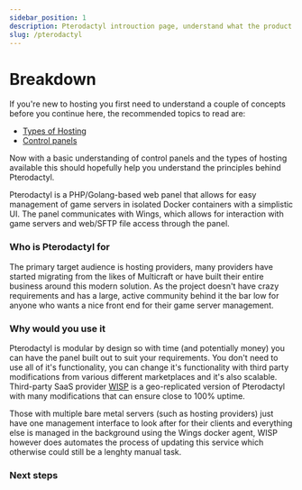 ```yaml
---
sidebar_position: 1
description: Pterodactyl introuction page, understand what the product is and when it's ideal to use it.
slug: /pterodactyl
---
```


# Breakdown

If you're new to hosting you first need to understand a couple of concepts before you continue here, the
recommended topics to read are:

- [Types of Hosting](/h/types)
- [Control panels](/h/ui)

Now with a basic understanding of control panels and the types of hosting available this should hopefully help you understand the principles behind Pterodactyl. 

Pterodactyl is a PHP/Golang-based web panel that allows for easy management of game servers in isolated Docker containers with a simplistic UI.
The panel communicates with Wings, which allows for interaction with game servers and web/SFTP file access through the panel.  

### Who is Pterodactyl for 

The primary target audience is hosting providers, many providers have started migrating from the likes of Multicraft or have built their entire business around this modern solution. As the project doesn't have crazy requirements and has a large, active community behind it the bar low for anyone who wants a nice front end for their game server management.

### Why would you use it 

Pterodactyl is modular by design so with time (and potentially money) you can have the panel built out to suit your requirements. You don't need to use all of it's functionality, you can change it's functionality with third party modifications from various different marketplaces and it's also scalable. Third-party SaaS provider [WISP](https://wisp.gg) is a geo-replicated version of Pterodactyl with many modifications that can ensure close to 100% uptime.

Those with multiple bare metal servers (such as hosting providers) just have one management interface to look after for their clients and everything else is managed in the background using the Wings docker agent, WISP however does automates the process of updating this service which otherwise could still be a lenghty manual task.

### Next steps


<PterodactylSection className="two-cols" />